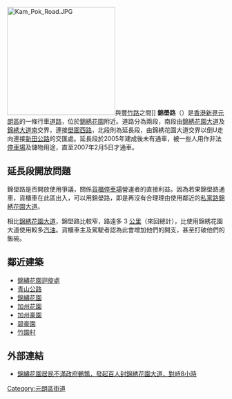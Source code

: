 {{Infobox Hong Kong Road
|   中文街道名稱 = 錦壆路
|   英文街道名稱 = Kam Pok Road
|   圖片         = File:Kam Pok Road near Castle Peak Road (blue sky).jpg
|   圖片說明     = 錦壆路近[[青山公路|青山公路]]
|   所在地區     = [[新界西|新界西]]
|   起點         = [[元朗區|元朗區]][[元朗|元朗]] <br> [[青山公路|青山公路]]
|   終點         = [[元朗區|元朗區]][[元朗|元朗]] <br> [[壆圍西路|壆圍西路]]
}}
[[File:Kam_Pok_Road.JPG|250px]]與[[豐竹路|豐竹路]]之間]]
'''錦壆路'''（{{lang-en|Kam Pok Road}}）是[[香港|香港]][[新界|新界]][[元朗區|元朗區]]的一條行車[[道路|道路]]，位於[[錦綉花園|錦綉花園]]附近。道路分為兩段，南段由[[錦綉花園大道|錦綉花園大道]]及[[錦綉大道南|錦綉大道南]]交界，連接[[壆圍西路|壆圍西路]]，北段則為延長段，由錦綉花園大道交界以倒U走向連接[[新田公路|新田公路]]的交匯處。延長段於2005年建成後未有通車，被一些人用作非法[[停車場|停車場]]及儲物用途，直至2007年2月5日才通車。

==延長段開放問題==
{{POV|time=2007-02-06T13:26:47Z}}

錦壆路是否開放使用爭議，關係[[貨櫃|貨櫃]][[停車場|停車場]]營運者的直接利益。因為若果錦壆路通車，貨櫃車在此區出入，可以用錦壆路，即是再沒有合理理由使用鄰近的[[私家路|私家路]][[錦綉花園大道|錦綉花園大道]]。

相比[[錦綉花園大道|錦綉花園大道]]，錦壆路比較窄，路遠多 3 [[公里|公里]]（來回總計），比使用錦綉花園大道使用較多[[汽油|汽油]]。貨櫃車主及駕駛者認為此會增加他們的開支，甚至打破他們的飯碗。

==鄰近建築==
*[[錦繡花園迴旋處|錦繡花園迴旋處]]
*[[青山公路|青山公路]]
*[[錦繡花園|錦繡花園]]
*[[加州花園|加州花園]]
*[[加州豪園|加州豪園]]
*[[碧豪園|碧豪園]]
*[[竹園村|竹園村]]

==外部連結==
*[http://www.epochtimes.com/b5/7/2/6/n1614861.htm 錦繡花園居民不滿政府鵪鶉，發起百人封錦綉花園大道，對峙8小時] {{Wayback|url=http://www.epochtimes.com/b5/7/2/6/n1614861.htm |date=20170309123430 }}

{{HK-trans-stub}}

[[Category:元朗區街道|Category:元朗區街道]]